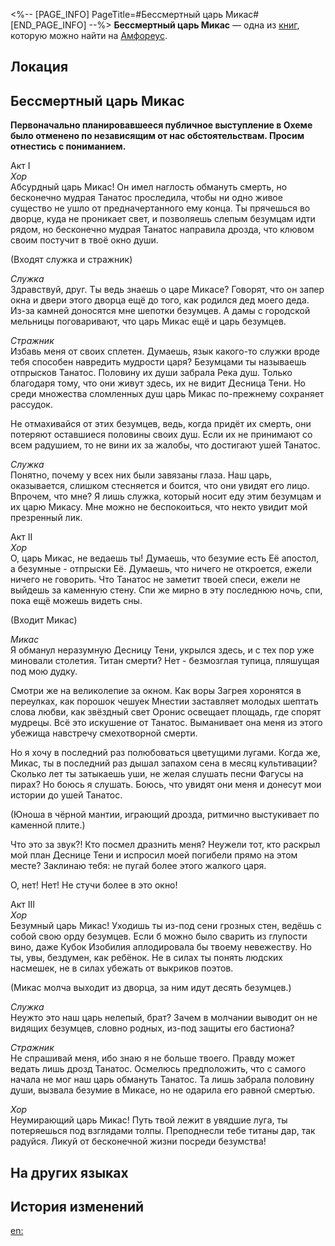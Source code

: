 <%-- [PAGE_INFO]
PageTitle=#Бессмертный царь Микас#
[END_PAGE_INFO] --%>
{{Дополнить}}
{{Книга Инфобокс
|id           = 435
|Название     = 
|Изображение  = Предмет Книга Амфореус 4.png
|Мир          = Амфореус
|Томов        = 1
|Автор        = <!--нужно добавить-->
|Описание     = Изначально эту пьесу должны были играть в Охеме. Она повествует о деяниях царя Микаса, который пытался обмануть Танатос. В конце концов, его наказали титаны.
|Том1         = {{tx}}
|Источник1    = {{tx|Отсутствует источник}}
|Персонажи    = 
|Фракции      = 
}}
'''Бессмертный царь Микас''' — одна из [[Книги|книг]], которую можно найти на [[Амфореус]].

==Локация==
{{Отметка карты|<!--название карты-->|<!--id отметки-->}}

==Бессмертный царь Микас==
'''Первоначально планировавшееся публичное выступление в Охеме было отменено по независящим от нас обстоятельствам. Просим отнестись с пониманием.'''

Акт I<br />
''Хор''<br />
Абсурдный царь Микас! Он имел наглость обмануть смерть, но бесконечно мудрая Танатос проследила, чтобы ни одно живое существо не ушло от предначертанного ему конца. Ты прячешься во дворце, куда не проникает свет, и позволяешь слепым безумцам идти рядом, но бесконечно мудрая Танатос направила дрозда, что клювом своим постучит в твоё окно души.

(Входят служка и стражник)

''Служка''<br />
Здравствуй, друг. Ты ведь знаешь о царе Микасе? Говорят, что он запер окна и двери этого дворца ещё до того, как родился дед моего деда. Из-за камней доносятся мне шепотки безумцев. А дамы с городской мельницы поговаривают, что царь Микас ещё и царь безумцев.

''Стражник''<br />
Избавь меня от своих сплетен. Думаешь, язык какого-то служки вроде тебя способен навредить мудрости царя? Безумцами ты называешь отпрысков Танатос. Половину их души забрала Река душ. Только благодаря тому, что они живут здесь, их не видит Десница Тени. Но среди множества сломленных душ царь Микас по-прежнему сохраняет рассудок.

Не отмахивайся от этих безумцев, ведь, когда придёт их смерть, они потеряют оставшиеся половины своих душ. Если их не принимают со всем радушием, то не вини их за жалобы, что достигают ушей Танатос.

''Служка''<br />
Понятно, почему у всех них были завязаны глаза. Наш царь, оказывается, слишком стесняется и боится, что они увидят его лицо. Впрочем, что мне? Я лишь служка, который носит еду этим безумцам и их царю Микасу. Мне можно не беспокоиться, что некто увидит мой презренный лик.

Акт II<br />
''Хор''<br />
О, царь Микас, не ведаешь ты! Думаешь, что безумие есть Её апостол, а безумные - отпрыски Её. Думаешь, что ничего не откроется, ежели ничего не говорить. Что Танатос не заметит твоей спеси, ежели не выйдешь за каменную стену. Спи же мирно в эту последнюю ночь, спи, пока ещё можешь видеть сны.

(Входит Микас)

''Микас''<br />
Я обманул неразумную Десницу Тени, укрылся здесь, и с тех пор уже миновали столетия. Титан смерти? Нет - безмозглая тупица, пляшущая под мою дудку.

Смотри же на великолепие за окном. Как воры Загрея хоронятся в переулках, как порошок чешуек Мнестии заставляет молодых шептать слова любви, как звёздный свет Оронис освещает площадь, где спорят мудрецы. Всё это искушение от Танатос. Выманивает она меня из этого убежища навстречу смехотворной смерти.

Но я хочу в последний раз полюбоваться цветущими лугами. Когда же, Микас, ты в последний раз дышал запахом сена в месяц культивации? Сколько лет ты затыкаешь уши, не желая слушать песни Фагусы на пирах? Но боюсь я слушать. Боюсь, что увидят они меня и донесут мои истории до ушей Танатос.

(Юноша в чёрной мантии, играющий дрозда, ритмично выстукивает по каменной плите.)

Что это за звук?! Кто посмел дразнить меня? Неужели тот, кто раскрыл мой план Деснице Тени и испросил моей погибели прямо на этом месте? Заклинаю тебя: не пугай более этого жалкого царя.

О, нет! Нет! Не стучи более в это окно!

Акт III<br />
''Хор''<br />
Безумный царь Микас! Уходишь ты из-под сени грозных стен, ведёшь с собой свою орду безумцев. Если б можно было сварить из глупости вино, даже Кубок Изобилия аплодировала бы твоему невежеству. Но ты, увы, бездумен, как ребёнок. Не в силах ты понять людских насмешек, не в силах убежать от выкриков поэтов.

(Микас молча выходит из дворца, за ним идут десять безумцев.)

''Служка''<br />
Неужто это наш царь нелепый, брат? Зачем в молчании выводит он не видящих безумцев, словно родных, из-под защиты его бастиона?

''Стражник''<br />
Не спрашивай меня, ибо знаю я не больше твоего. Правду может ведать лишь дрозд Танатос. Осмелюсь предположить, что с самого начала не мог наш царь обмануть Танатос. Та лишь забрала половину души, вызвала безумие в Микасе, но не одарила его равной смертью.

''Хор''<br />
Неумирающий царь Микас! Путь твой лежит в увядшие луга, ты потеряешься под взглядами толпы. Преподнесли тебе титаны дар, так радуйся. Ликуй от бесконечной жизни посреди безумства!

==На других языках==
{{На других языках
|en   = The Immortal King Mikas
|zhs  = 不死的弥卡斯王
|zht  = 不死的彌卡斯王
|ja   = 不死身のミカース王
|ko   = 불사의 미카스 왕
|es   = El rey Mikas inmortal
|fr   = Mikas, le roi immortel
|ru   = Бессмертный царь Микас
|th   = ราชา Mikas ผู้เป็นอมตะ
|vi   = Vua Mikas Bất Tử
|de   = Der unsterbliche König Mikas
|id   = Raja Mikas yang Abadi
|pt   = O Imortal Rei Mikas
}}

==История изменений==
{{История изменений|3.5}}

[[en:]]